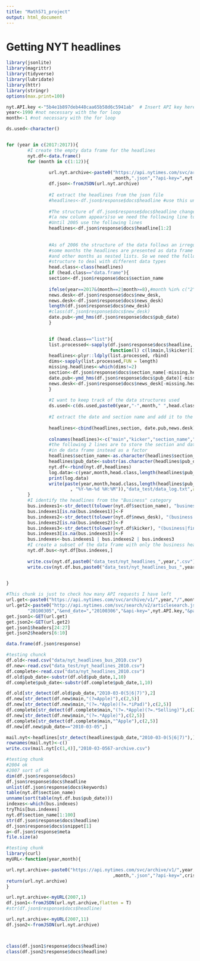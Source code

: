 ```yaml
---
title: "Math571_project"
output: html_document
---
```


# Getting NYT headlines
```r
library(jsonlite)
library(magrittr)
library(tidyverse)
library(lubridate)
library(httr)
library(stringr)
options(max.print=100)

nyt.API.key <-"5b4e1b897deb448caa65b58d6c5941ab"  # Insert API key here
year<-1990 #not necessary with the for loop
month<-1 #not necessary with the for loop

```

```r
ds.used<-character()


for (year in c(2017:2017)){
        #I create the empty data frame for the headlines
        nyt.df<-data.frame()
        for (month in c(1:12)){
        
                url.nyt.archive<-paste0("https://api.nytimes.com/svc/archive/v1/",year,"/"  
                                        ,month,".json","?api-key=",nyt.API.key)
                df.json<-fromJSON(url.nyt.archive)
                
                #I extract the headlines from the json file
                #headlines<-df.json$response$docs$headline #use this until 2005
                
                #The structure of df.json$response$docs$headline changes in 1995-03 
                #(a new column appears)so we need the following line to make it consistent
                #Until 2005 use the following lines
                headlines<-df.json$response$docs$headline[1:2]
                
                
                #As of 2006 the structure of the data follows an irregular pattern
                #some months the headlines are presented as data frame
                #and other months as nested lists. So we need the following conditional
                #structure to deal with different data types
                head.class<-class(headlines)
                if (head.class=="data.frame"){
                section<-df.json$response$docs$section_name
                
                ifelse(year==2017&(month==2|month>=8),#month %in% c("2","8","9","10","11","12")
                news.desk<-df.json$response$docs$new_desk,
                news.desk<-df.json$response$docs$news_desk)
                length(df.json$response$docs$new_desk)
                #class(df.json$response$docs$new_desk)
                date.pub<-ymd_hms(df.json$response$docs$pub_date)
                }
                

                if (head.class=="list"){
                list.processed<-sapply(df.json$response$docs$headline,
                                       function(l) c(l$main,l$kicker)[1:2])
                headlines<-plyr::ldply(list.processed, rbind)
                dims<-sapply(list.processed,FUN = length)
                missing.headlines<-which(dims!=2)
                section<-df.json$response$docs$section_name[-missing.headlines]
                date.pub<-ymd_hms(df.json$response$docs$pub_date)[-missing.headlines]
                news.desk<-df.json$response$docs$news_desk[-missing.headlines]
                }
                
                #I want to keep track of the data structures used
                ds.used<-c(ds.used,paste0(year,"-",month," ",head.class))
                
                #I extract the date and section name and add it to the data frame
                
                headlines<-cbind(headlines,section, date.pub,news.desk)
                
                colnames(headlines)<-c("main","kicker","section_name","pub_date","news_desks")
                #the following 2 lines are to store the section and date as character
                #in de data frame instead as a factor
                headlines$section_name<-as.character(headlines$section_name)
                headlines$pub_date<-substr(as.character(headlines$pub_date),1,10)
                nyt.df<-rbind(nyt.df,headlines)
                log.data<-c(year,month,head.class,length(headlines$pub_date))
                print(log.data)
                write(paste(year,month,head.class,length(headlines$pub_date),format(Sys.time()
                        , "%Y-%m-%d %H:%M")),"data_test/data_log.txt",append = T)
        }
        #I identify the headlines from the "Business" category
        bus.indexes1<-str_detect(tolower(nyt.df$section_name), "business")
        bus.indexes1[is.na(bus.indexes1)]<-F
        bus.indexes2<-str_detect(tolower(nyt.df$news_desk), "(business|financial)")
        bus.indexes2[is.na(bus.indexes2)]<-F
        bus.indexes3<-str_detect(tolower(nyt.df$kicker), "(business|financial)")
        bus.indexes3[is.na(bus.indexes3)]<-F
        bus.indexes<-bus.indexes1 | bus.indexes2 | bus.indexes3
        #I create a subset of the data frame with only the business headlines
        nyt.df.bus<-nyt.df[bus.indexes,]
        
        write.csv(nyt.df,paste0("data_test/nyt_headlines_",year,".csv"))
        write.csv(nyt.df.bus,paste0("data_test/nyt_headlines_bus_",year,".csv"))
        

}

```

```r
#This chunk is just to check how many API requests I have left
url.get<-paste0("https://api.nytimes.com/svc/archive/v1/",year,"/",month,".json","?api-key=",nyt.API.key)
url.get2<-paste0("http://api.nytimes.com/svc/search/v2/articlesearch.json?begin_date=",
        "20100305","&end_date=","20100306","&api-key=",nyt.API.key,"&page=0")
get.json1<-GET(url.get)
get.json2<-GET(url.get2)
get.json1$headers[24:27]
get.json2$headers[6:10]
```
```r
data.frame(df.json$response)

```

```r
#testing chunck
df.old<-read.csv("data/nyt_headlines_bus_2010.csv")
df.new<-read.csv("data_test/nyt_headlines_2010.csv")
df.complete<-read.csv("data/nyt_headlines_2010.csv")
df.old$pub_date<-substr(df.old$pub_date,1,10)
df.complete$pub_date<-substr(df.complete$pub_date,1,10)

df.old[str_detect(df.old$pub_date,"2010-03-0(5|6|7)"),2]
df.new[str_detect(df.new$main,"(?=Apple)"),c(2,5)]
df.new[str_detect(df.new$main,"(?=.*Apple)(?=.*iPad)"),c(2,5)]
df.complete[str_detect(df.complete$main,"(?=.*Apple)(?=.*Selling)"),c(2,5)]
df.new[str_detect(df.new$main,"(?=.*Apple)"),c(2,5)]
df.complete[str_detect(df.complete$main,"^Apple"),c(2,5)]
df.new[df.new$pub_date=="2010-03-05",]

mail.nyt<-headlines[str_detect(headlines$pub_date,"2010-03-0(5|6|7)"),]
rownames(mail.nyt)<-c()
write.csv(mail.nyt[c(1,4)],"2010-03-0567-archive.csv")
```


```r




#testing chunk
#2004 ok
#2007 sort of ok
dim(df.json$response$docs)
df.json$response$docs$headline
unlist(df.json$response$docs$keywords)
table(nyt.df$section_name)
unname(sort(table(nyt.df.bus$pub_date)))
indexes<-which(bus.indexes)
tryThis[bus.indexes]
nyt.df$section_name[1:100]
str(df.json$response$docs$headline)
df.json$response$docs$snippet[1]
a<-df.json$response$meta
file.size(a)
```



```r
#testing chunk
library(curl)
myURL<-function(year,month){

url.nyt.archive<-paste0("https://api.nytimes.com/svc/archive/v1/",year,"/"  
                                        ,month,".json","?api-key=",cristobal_key)
return(url.nyt.archive)
}

url.nyt.archive<-myURL(2007,1)
df.json1<-fromJSON(url.nyt.archive,flatten = T)
#str(df.json$response$docs$headline)

url.nyt.archive<-myURL(2007,11)
df.json2<-fromJSON(url.nyt.archive)



class(df.json1$response$docs$headline)
class(df.json2$response$docs$headline)
```


